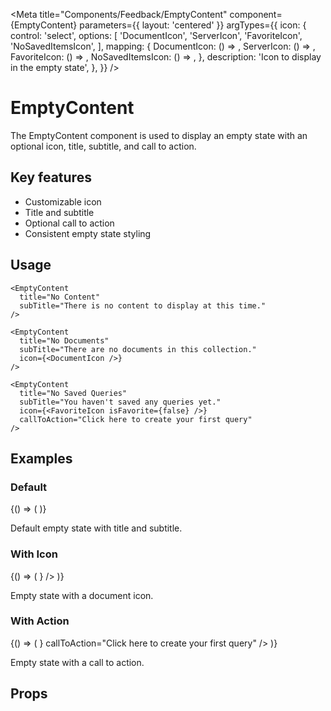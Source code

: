 
<Meta
  title="Components/Feedback/EmptyContent"
  component={EmptyContent}
  parameters={{ layout: 'centered' }}
  argTypes={{
    icon: {
      control: 'select',
      options: [
        'DocumentIcon',
        'ServerIcon',
        'FavoriteIcon',
        'NoSavedItemsIcon',
      ],
      mapping: {
        DocumentIcon: () => <DocumentIcon />,
        ServerIcon: () => <ServerIcon />,
        FavoriteIcon: () => <FavoriteIcon isFavorite={false} />,
        NoSavedItemsIcon: () => <NoSavedItemsIcon />,
      },
      description: 'Icon to display in the empty state',
    },
  }}
/>

# EmptyContent

The EmptyContent component is used to display an empty state with an optional icon, title, subtitle, and call to action.

## Key features

- Customizable icon
- Title and subtitle
- Optional call to action
- Consistent empty state styling

## Usage

```tsx
<EmptyContent
  title="No Content"
  subTitle="There is no content to display at this time."
/>

<EmptyContent
  title="No Documents"
  subTitle="There are no documents in this collection."
  icon={<DocumentIcon />}
/>

<EmptyContent
  title="No Saved Queries"
  subTitle="You haven't saved any queries yet."
  icon={<FavoriteIcon isFavorite={false} />}
  callToAction="Click here to create your first query"
/>
```

## Examples

### Default

<Story name="Default">
  {() => (
    <EmptyContent
      title="No Content"
      subTitle="There is no content to display at this time."
    />
  )}
</Story>

Default empty state with title and subtitle.

### With Icon

<Story name="WithIcon">
  {() => (
    <EmptyContent
      title="No Documents"
      subTitle="There are no documents in this collection."
      icon={<DocumentIcon />}
    />
  )}
</Story>

Empty state with a document icon.

### With Action

<Story name="WithAction">
  {() => (
    <EmptyContent
      title="No Saved Queries"
      subTitle="You haven't saved any queries yet."
      icon={<FavoriteIcon isFavorite={false} />}
      callToAction="Click here to create your first query"
    />
  )}
</Story>

Empty state with a call to action.

## Props

<Controls />
